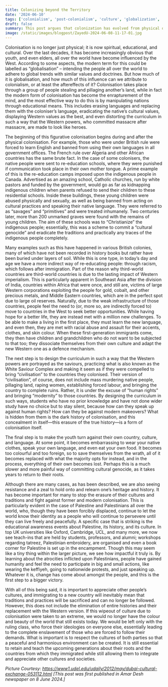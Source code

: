 ```yaml
---
title: Colonizing beyond the Territory
date: '2024-06-10'
tags: ['colonialism', 'post-colonialism', 'culture', 'globalization', 'identity']
draft: false
summary: This post argues that colonization has evolved from physical occupation to a cultural and educational one, often termed 'globalization.' It details how this 'cultural genocide' erases native languages and histories, and how resistance movements are working to reclaim their heritage.
image: /static/images/blogpost/ZayedU-2024-06-08-11-17-01.jpg
---
```


Colonisation is no longer just physical; it is now spiritual, educational, and cultural. Over the last decades, it has become increasingly obvious that youth, and even elders, all over the world have become influenced by the West. According to some aspects, the modern term for this could be labelled as “globalisation” – intending the people all over the world to adhere to global trends with similar values and doctrines. But how much of it is globalisation, and how much of this influence can we attribute to colonialism, or at least the aftereffects of it? Colonisation takes place through a group of people stealing and pillaging another’s land, while in fact the modern form of colonisation has become the enrapturement of the mind, and the most effective way to do this is by manipulating nations through educational means. This includes erasing languages and replacing them with the coloniser’s language, eradicating the native’s cultural values, displaying Western values as the best, and even distorting the curriculum in such a way that the Western powers, who committed massacre after massacre, are made to look like heroes.

The beginning of this figurative colonisation begins during and after the physical colonisation. For example, those who were under British rule were forced to learn English and banned from using their own languages in all government offices. The French rule over Algeria and other African countries has the same brute fact. In the case of some colonisers, the native people were sent to re-education schools, where they were punished if communication took place in their own mother tongue. A prime example of this is the re-education camps imposed upon the indigenous people in Canada. Advertised as an amazing school, Catholic churches, run by white pastors and funded by the government, would go as far as kidnapping indigenous children when parents refused to send their children to these residential schools. Inside these buildings, these young children were abused physically and sexually, as well as being banned from acting on cultural practices and speaking their native language. They were referred to as “savages” and “primitives” and were treated inhumanely. Two centuries later, more than 200 unmarked graves were found with the remains of young children. The aim of these schools was to “Christianize” the indigenous people; essentially, this was a scheme to commit a “cultural genocide” and eradicate the traditions and practically any traces of the indigenous people completely.

Many examples such as this have happened in various British colonies, many of which have not been recorded in history books but rather have been buried under layers of soil. While this is one type, in today’s day and age we have a more indirect way of re-educating people: through racism, which follows after immigration. Part of the reason why third-world countries are third-world countries is due to the lasting impact of Western imperialism. This is particularly apparent in Southeast Asia after the division of India, countries within Africa that were once, and still are, victims of large Western corporations exploiting the people for gold, cobalt, and other precious metals, and Middle Eastern countries, which are in the perfect spot due to large oil reserves. Naturally, due to the weak infrastructure of those countries, people feel the need to (or, more so, are indirectly forced to) move to countries in the West to seek better opportunities. While having hope for a better life, they are instead met with a million new challenges. To be able to make a living in the first place, they must learn the new language, and even then, they are met with racial abuse and assault for their accents, clothes, and skin colour. When these first-generation immigrants come, they then have children and grandchildren who do not want to be subjected to that too; they dissociate themselves from their own culture and adapt the new Western one as a defence mechanism.

The next step is to design the curriculum in such a way that the Western powers are portrayed as the saviours, practicing what is also known as the White Saviour Complex and making it seem as if they were compelled to bring “civilisation” to the countries they colonised. Their version of “civilisation”, of course, does not include mass murdering native people, pillaging land, raping women, establishing forced labour, and bringing the country to complete ruins. Rather, it is under the excuse of “human rights” and bringing “modernity” to those countries. By designing the curriculum in such ways, students who have no prior knowledge and have not done wider study have no choice but to stay silent, because how can they speak up against human rights? How can they be against modern makeovers? What is hidden from them is the dark history of colonisation, and this concealment in itself—this erasure of the true history—is a form of colonisation itself.

The final step is to make the youth turn against their own country, culture, and language. At some point, it becomes embarrassing to wear your native clothes, speak your own language, and even eat your own food. It becomes too colourful and too foreign, so to save themselves from the wrath, all of it becomes replaced with what the majority opts for instead, and in the process, everything of their own becomes lost. Perhaps this is a much slower and more painful way of committing cultural genocide, as it takes years to return to their roots.

Although there are many cases, as has been described, we are also seeing resistance and a zeal to hold onto and relearn one’s heritage and history. It has become important for many to stop the erasure of their cultures and traditions and fight against former and modern colonisation. This is particularly evident in the case of Palestine and Palestinians all over the world, who, though they have been forcibly displaced, continue to let the world know their identity as a people who will continue to persevere until they can live freely and peacefully. A specific case that is striking is the educational awareness events about Palestine, its history, and its culture. In top UK universities like Oxford, Cambridge, UCL, and many more, we now see teach-ins that are held by students, professors, and alumni; workshops regarding tatreez, Palestinian embroidery, are organised and even a book corner for Palestine is set up in the encampment. Though this may seem like a tiny thing within the larger picture, we see how impactful it truly is. By learning about the atrocities inflicted upon Palestinians, people have gained humanity and feel the need to participate in big and small actions, like wearing the keffiyeh, going to nationwide protests, and just speaking up. Whatever it is, change has come about amongst the people, and this is the first step to a bigger victory.

With all of this being said, it is important to appreciate other people’s cultures, and immigrating to a new country will inevitably mean that traditions and practices will be sacrificed and can no longer be followed. However, this does not include the elimination of entire histories and their replacement with the Western version. If this wipeout of culture due to colonisation were taken to an extreme, we would no longer have the colour and beauty of the world that still exists today. We would be left only with the ruling class, who force their ideologies on everyone else, essentially leading to the complete enslavement of those who are forced to follow their demands. What is important is to respect the cultures of both parties so that a peaceful and harmonious environment can be created. It is still essential to retain and teach the upcoming generations about their roots and the countries from which they immigrated while still allowing them to integrate and appreciate other cultures and societies.

*Picture Courtesy: https://www1.udel.edu/udaily/2012/may/dubai-cultural-exchange-053112.html*
*[This post was first published in Amar Desh newspaper on 8 June 2024.]*
```
